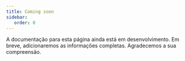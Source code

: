 ```yaml
---
title: Coming soon
sidebar:
   order: 0
---
```


A documentação para esta página ainda está em desenvolvimento. Em breve, adicionaremos as informações completas. Agradecemos a sua compreensão.
